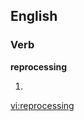 ==English==

===Verb===
'''reprocessing'''

# {{third-person singular of|[[reprocess]]}}

[[vi:reprocessing]]